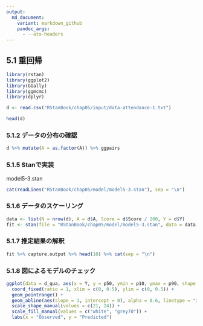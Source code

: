 ```yaml
---
output:
  md_document:
    variant: markdown_github
    pandoc_args:
      - --atx-headers
---
```


## 5.1 重回帰

```r
library(rstan)
library(ggplot2)
library(GGally)
library(ggmcmc)
library(dplyr)
```

```r
d <- read.csv("RStanBook/chap05/input/data-attendance-1.txt")
```

```r
head(d)
```

### 5.1.2 データの分布の確認

```r
d %>% mutate(A = as.factor(A)) %>% ggpairs
```

### 5.1.5 Stanで実装

model5-3.stan

```r
cat(readLines("RStanBook/chap05/model/model5-3.stan"), sep = "\n")
```

### 5.1.6 データのスケーリング

```r
data <- list(N = nrow(d), A = d$A, Score = d$Score / 200, Y = d$Y)
fit <- stan(file = "RStanBook/chap05/model/model5-3.stan", data = data, seed = 1234)
```

### 5.1.7 推定結果の解釈

```r
fit %>% capture.output %>% head(10) %>% cat(sep = "\n")
```

### 5.1.8 図によるモデルのチェック

```r
ggplot(data = d_qua, aes(x = Y, y = p50, ymin = p10, ymax = p90, shape = A, fill = A)) +
  coord_fixed(ratio = 1, xlim = c(0, 0.5), ylim = c(0, 0.5)) +
  geom_pointrange() +
  geom_abline(aes(slope = 1, intercept = 0), alpha = 0.6, linetype = "31") +
  scale_shape_manual(values = c(21, 24)) +
  scale_fill_manual(values = c("white", "grey70")) +
  labs(x = "Observed", y = "Predicted")
```
